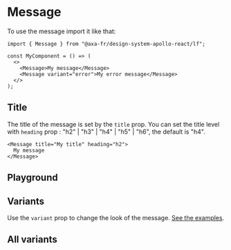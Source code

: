 
<Meta of={MessageStories} name="Message" />

# Message

To use the message import it like that:

```tsx
import { Message } from "@axa-fr/design-system-apollo-react/lf";

const MyComponent = () => (
  <>
    <Message>My message</Message>
    <Message variant="error">My error message</Message>
  </>
);
```

## Title

The title of the message is set by the `title` prop.
You can set the title level with `heading` prop : "h2" | "h3" | "h4" | "h5" | "h6", the default is "h4".

```tsx
<Message title="My title" heading="h2">
  My message
</Message>
```

## Playground

<Canvas of={MessageStories.Playground}></Canvas>

<Controls of={MessageStories.Playground} />

## Variants

Use the `variant` prop to change the look of the message. [See the examples](#all-variants).

## All variants

<Canvas of={MessageStories.All} layout="fullscreen" />
